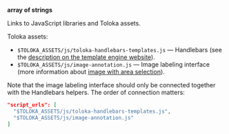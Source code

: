 **array of strings**

Links to JavaScript libraries and Toloka assets.

Toloka assets:

- `$TOLOKA_ASSETS/js/toloka-handlebars-templates.js` — Handlebars (see the [description on the template engine website](http://handlebarsjs.com/)).
- `$TOLOKA_ASSETS/js/image-annotation.js` — Image labeling interface (more information about [image with area selection](/docs/guide/t-components/image-annotation.md/)).

Note that the image labeling interface should only be connected together with the Handlebars helpers. The order of connection matters:

```json
"script_urls": [
  "$TOLOKA_ASSETS/js/toloka-handlebars-templates.js",
  "$TOLOKA_ASSETS/js/image-annotation.js"
]
```